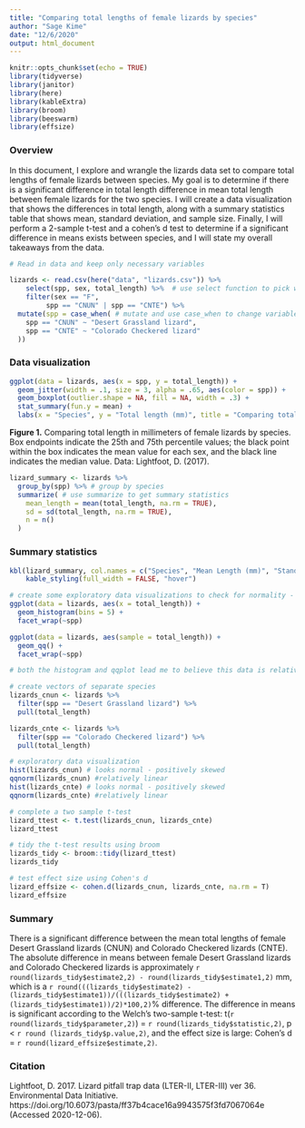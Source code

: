 ```yaml
---
title: "Comparing total lengths of female lizards by species"
author: "Sage Kime"
date: "12/6/2020"
output: html_document
---
```


```r
knitr::opts_chunk$set(echo = TRUE)
library(tidyverse)
library(janitor)
library(here)
library(kableExtra)
library(broom)
library(beeswarm)
library(effsize)
```

### Overview

In this document, I explore and wrangle the lizards data set to compare total lengths of female lizards between species. My goal is to determine if there is a significant difference in total length difference in mean total length between female lizards for the two species. I will create a data visualization that shows the differences in total length, along with a summary statistics table that shows mean, standard deviation, and sample size. Finally, I will perform a 2-sample t-test and a cohen's d test to determine if a significant difference in means exists between species, and I will state my overall takeaways from the data.


```r
# Read in data and keep only necessary variables

lizards <- read.csv(here("data", "lizards.csv")) %>% 
    select(spp, sex, total_length) %>%  # use select function to pick which variables to keep
    filter(sex == "F",
         spp == "CNUN" | spp == "CNTE") %>% 
  mutate(spp = case_when( # mutate and use case_when to change variable names
    spp == "CNUN" ~ "Desert Grassland lizard",
    spp == "CNTE" ~ "Colorado Checkered lizard"
  ))
```


### Data visualization

```r
ggplot(data = lizards, aes(x = spp, y = total_length)) +
  geom_jitter(width = .1, size = 3, alpha = .65, aes(color = spp)) +
  geom_boxplot(outlier.shape = NA, fill = NA, width = .3) +
  stat_summary(fun.y = mean) +
  labs(x = "Species", y = "Total length (mm)", title = "Comparing total lengths of female lizards by species")
```

**Figure 1.** Comparing total length in millimeters of female lizards by species. Box endpoints indicate the 25th and 75th percentile values; the black point within the box indicates the mean value for each sex, and the black line indicates the median value. Data: Lightfoot, D. (2017). 

```r
lizard_summary <- lizards %>% 
  group_by(spp) %>% # group by species
  summarize( # use summarize to get summary statistics
    mean_length = mean(total_length, na.rm = TRUE),
    sd = sd(total_length, na.rm = TRUE),
    n = n()
  )
```

### Summary statistics

```r
kbl(lizard_summary, col.names = c("Species", "Mean Length (mm)", "Standard Deviation", "Sample Size"), caption = "Table 1. Descriptive statistics (mean, standard deviation, and sample size) for total lengths of female lizards, by species. Colorado Checkered lizard refers to CNTE, and Desert Grassland lizard refers to CNUN. Data: Lightfoot, D. (2017).") %>% #rename to look tidy
    kable_styling(full_width = FALSE, "hover")
```


```r
# create some exploratory data visualizations to check for normality - do not need to finalize
ggplot(data = lizards, aes(x = total_length)) +
  geom_histogram(bins = 5) +
  facet_wrap(~spp)

ggplot(data = lizards, aes(sample = total_length)) +
  geom_qq() +
  facet_wrap(~spp)

# both the histogram and qqplot lead me to believe this data is relatively normally distributed
```

```r
# create vectors of separate species
lizards_cnun <- lizards %>% 
  filter(spp == "Desert Grassland lizard") %>% 
  pull(total_length)

lizards_cnte <- lizards %>% 
  filter(spp == "Colorado Checkered lizard") %>% 
  pull(total_length)

# exploratory data visualization 
hist(lizards_cnun) # looks normal - positively skewed
qqnorm(lizards_cnun) #relatively linear
hist(lizards_cnte) # looks normal - positively skewed
qqnorm(lizards_cnte) #relatively linear

# complete a two sample t-test
lizard_ttest <- t.test(lizards_cnun, lizards_cnte)
lizard_ttest

# tidy the t-test results using broom
lizards_tidy <- broom::tidy(lizard_ttest)
lizards_tidy

# test effect size using Cohen's d
lizard_effsize <- cohen.d(lizards_cnun, lizards_cnte, na.rm = T)
lizard_effsize
```

### Summary

There is a significant difference between the mean total lengths of female Desert Grassland lizards (CNUN) and Colorado Checkered lizards (CNTE). The absolute difference in means between female Desert Grassland lizards and Colorado Checkered lizards is approximately `r round(lizards_tidy$estimate2,2) - round(lizards_tidy$estimate1,2)` mm, which is a `r round(((lizards_tidy$estimate2) - (lizards_tidy$estimate1))/(((lizards_tidy$estimate2) + (lizards_tidy$estimate1))/2)*100,2)`% difference. The difference in means is significant according to the Welch's two-sample t-test: t(`r round(lizards_tidy$parameter,2)`) = `r round(lizards_tidy$statistic,2)`, p < `r round (lizards_tidy$p.value,2)`, and the effect size is large: Cohen's d = `r round(lizard_effsize$estimate,2)`.


### Citation

Lightfoot, D. 2017. Lizard pitfall trap data (LTER-II, LTER-III) ver 36. Environmental Data Initiative. https://doi.org/10.6073/pasta/ff37b4cace16a9943575f3fd7067064e (Accessed 2020-12-06).


